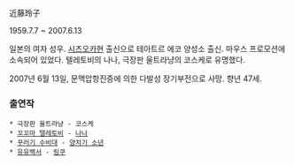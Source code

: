 近藤玲子

1959.7.7 ~ 2007.6.13

일본의 여자 성우. [[시즈오카]]현 출신으로 테아트르 에코 양성소 출신. 마우스 프로모션에 소속되어 있었다. 텔레토비의 나나, 극장판 울트라냥의 코스케로 유명했다.

2007년 6월 13일, 문맥압항진증에 의한 다발성 장기부전으로 사망. 향년 47세.

=== 출연작 ===
 * 극장판 울트라냥 - 코스케
 * [[꼬꼬마 텔레토비]] - [[나나]]
 * [[꾸러기 수비대]] - [[꾸러기 수비대/기타 등장인물#s-3|양치기 소년]]
 * [[유유백서]] - [[링쿠]]
